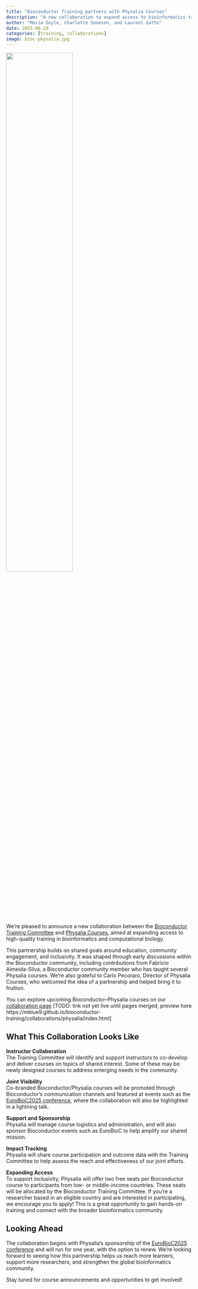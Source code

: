 ```yaml
---
title: "Bioconductor Training partners with Physalia Courses"
description: "A new collaboration to expand access to bioinformatics training through co-branded courses, instructor support, and inclusive access."
author: "Maria Doyle, Charlotte Soneson, and Laurent Gatto"
date: 2025-06-20
categories: [training, collaborations]
image: bioc-physalia.jpg
---
```


![](bioc-physalia.jpg){fig-alt="Bioconductor and Physalia logos" fig-align="center" width=60%}

We’re pleased to announce a new collaboration between the [Bioconductor Training Committee](https://training.bioconductor.org/) and [Physalia Courses](https://www.physalia-courses.org/), aimed at expanding access to high-quality training in bioinformatics and computational biology.

This partnership builds on shared goals around education, community engagement, and inclusivity. It was shaped through early discussions within the Bioconductor community, including contributions from Fabricio Almeida-Silva, a Bioconductor community member who has taught several Physalia courses. We’re also grateful to Carlo Pecoraro, Director of Physalia Courses, who welcomed the idea of a partnership and helped bring it to fruition.

You can explore upcoming Bioconductor–Physalia courses on our [collaboration page](https://training.bioconductor.org/collaborations/physalia) [TODO: link not yet live until pages merged, preview here https://mblue9.github.io/bioconductor-training/collaborations/physalia/index.html]

## What This Collaboration Looks Like

**Instructor Collaboration**  
The Training Committee will identify and support instructors to co-develop and deliver courses on topics of shared interest. Some of these may be newly designed courses to address emerging needs in the community.

**Joint Visibility**  
Co-branded Bioconductor/Physalia courses will be promoted through Bioconductor’s communication channels and featured at events such as the [EuroBioC2025 conference](https://eurobioc2025.bioconductor.org/), where the collaboration will also be highlighted in a lightning talk.

**Support and Sponsorship**  
Physalia will manage course logistics and administration, and will also sponsor Bioconductor events such as EuroBioC to help amplify our shared mission.

**Impact Tracking**  
Physalia will share course participation and outcome data with the Training Committee to help assess the reach and effectiveness of our joint efforts.

**Expanding Access**  
To support inclusivity, Physalia will offer two free seats per Bioconductor course to participants from low- or middle-income countries. These seats will be allocated by the Bioconductor Training Committee. If you're a researcher based in an eligible country and are interested in participating, we encourage you to apply! This is a great opportunity to gain hands-on training and connect with the broader bioinformatics community.

## Looking Ahead

The collaboration begins with Physalia’s sponsorship of the [EuroBioC2025 conference](https://eurobioc2025.bioconductor.org/) and will run for one year, with the option to renew. We’re looking forward to seeing how this partnership helps us reach more learners, support more researchers, and strengthen the global bioinformatics community.

Stay tuned for course announcements and opportunities to get involved!
